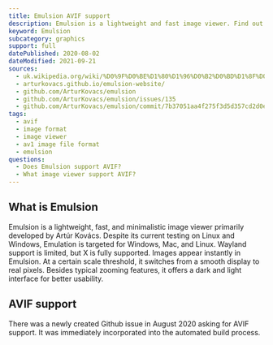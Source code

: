 ```yaml
---
title: Emulsion AVIF support
description: Emulsion is a lightweight and fast image viewer. Find out if it supports AVIF.
keyword: Emulsion
subcategory: graphics
support: full
datePublished: 2020-08-02
dateModified: 2021-09-21
sources:
  - uk.wikipedia.org/wiki/%D0%9F%D0%BE%D1%80%D1%96%D0%B2%D0%BD%D1%8F%D0%BD%D0%BD%D1%8F_%D1%84%D0%BE%D1%80%D0%BC%D0%B0%D1%82%D1%96%D0%B2_%D0%B3%D1%80%D0%B0%D1%84%D1%96%D1%87%D0%BD%D0%B8%D1%85_%D1%84%D0%B0%D0%B9%D0%BB%D1%96%D0%B2
  - arturkovacs.github.io/emulsion-website/
  - github.com/ArturKovacs/emulsion
  - github.com/ArturKovacs/emulsion/issues/135
  - github.com/ArturKovacs/emulsion/commit/7b37051aa4f275f3d5d357cd2d0e548042dc6b2f
tags:
  - avif
  - image format
  - image viewer
  - av1 image file format
  - emulsion
questions:
  - Does Emulsion support AVIF?
  - What image viewer support AVIF?
---
```


## What is Emulsion

Emulsion is a lightweight, fast, and minimalistic image viewer primarily developed by Artúr Kovács. Despite its current testing on Linux and Windows, Emulation is targeted for Windows, Mac, and Linux. Wayland support is limited, but X is fully supported. Images appear instantly in Emulsion. At a certain scale threshold, it switches from a smooth display to real pixels. Besides typical zooming features, it offers a dark and light interface for better usability.

## AVIF support

There was a newly created Github issue in August 2020 asking for AVIF support. It was immediately incorporated into the automated build process.
